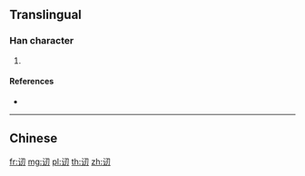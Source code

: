 {{character info/new}}
{{also|訒}}
==Translingual==

===Han character===
{{Han char|rn=149|rad=讠|as=03|sn=5|four=|canj=IVSHI}}

# {{defn|Han|sort=讠03}}

====References====
* {{Han ref|kx=1188.181|hdz=63944.031|uh=8BB1|ud=35761}}

----

==Chinese==
{{zh-see|訒}}

[[fr:讱]]
[[mg:讱]]
[[pl:讱]]
[[th:讱]]
[[zh:讱]]
